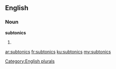 ==English==

===Noun===
'''subtonics'''

# {{plural of|subtonic}}

[[Category:English plurals]]

[[ar:subtonics]]
[[fr:subtonics]]
[[ku:subtonics]]
[[my:subtonics]]